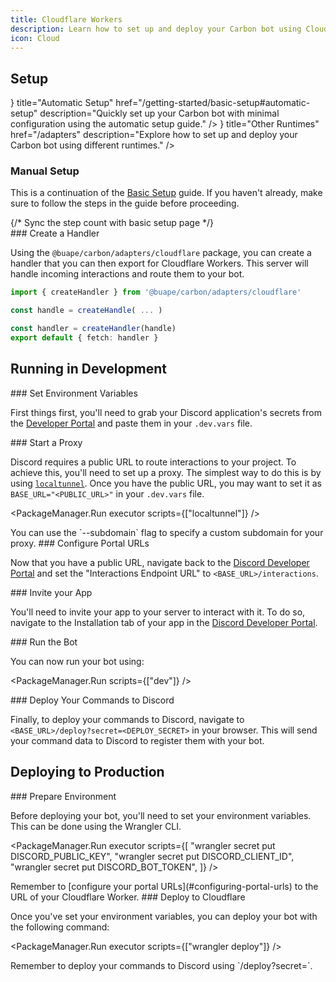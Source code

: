 ```yaml
---
title: Cloudflare Workers
description: Learn how to set up and deploy your Carbon bot using Cloudflare Workers, including development and production environments.
icon: Cloud
---
```



## Setup

<Cards>
    <Card
        icon={<Workflow />}
        title="Automatic Setup"
        href="/getting-started/basic-setup#automatic-setup"
        description="Quickly set up your Carbon bot with minimal configuration using the automatic setup guide."
    />
    <Card
        icon={<Server />}
        title="Other Runtimes"
        href="/adapters"
        description="Explore how to set up and deploy your Carbon bot using different runtimes."
    />
</Cards>

### Manual Setup

This is a continuation of the [Basic Setup](/getting-started/basic-setup) guide. If you haven't already, make sure to follow the steps in the guide before proceeding.

<Steps>
{/* Sync the step count with basic setup page */}
<div class="step" style={{ display: 'hidden' }} />
<div class="step" style={{ display: 'hidden' }} />
<div class="step" style={{ display: 'hidden' }} />
<div class="step" style={{ display: 'hidden' }} />
<div class="step" style={{ display: 'hidden' }} />

<Step>
### Create a Handler

Using the `@buape/carbon/adapters/cloudflare` package, you can create a handler that you can then export for Cloudflare Workers. This server will handle incoming interactions and route them to your bot.

```ts
import { createHandler } from '@buape/carbon/adapters/cloudflare'

const handle = createHandle( ... )

const handler = createHandler(handle)
export default { fetch: handler }
```

</Step>
</Steps>

## Running in Development

<Steps>
<Step>
### Set Environment Variables

First things first, you'll need to grab your Discord application's secrets from the [Developer Portal](https://discord.com/developers/applications) and paste them in your `.dev.vars` file.

</Step>

<Step>
### Start a Proxy

Discord requires a public URL to route interactions to your project. To achieve this, you'll need to set up a proxy. The simplest way to do this is by using [`localtunnel`](https://www.npmjs.com/package/localtunnel). Once you have the public URL,  you may want to set it as `BASE_URL="<PUBLIC_URL>"` in your `.dev.vars` file.

<PackageManager.Run executor scripts={["localtunnel"]} />

<Callout type="info">
You can use the `--subdomain` flag to specify a custom subdomain for your proxy.
</Callout>
</Step>

<Step>
### Configure Portal URLs

Now that you have a public URL, navigate back to the [Discord Developer Portal](https://discord.com/developers/applications) and set the "Interactions Endpoint URL" to `<BASE_URL>/interactions`.

</Step>

<Step>
### Invite your App

You'll need to invite your app to your server to interact with it. To do so, navigate to the Installation tab of your app in the [Discord Developer Portal](https://discord.com/developers/applications).

</Step>

<Step>
### Run the Bot

You can now run your bot using:

<PackageManager.Run scripts={["dev"]} />
</Step>

<Step>
### Deploy Your Commands to Discord

Finally, to deploy your commands to Discord, navigate to `<BASE_URL>/deploy?secret=<DEPLOY_SECRET>` in your browser. This will send your command data to Discord to register them with your bot.
</Step>

</Steps>

## Deploying to Production

<Steps>
<Step>
### Prepare Environment

Before deploying your bot, you'll need to set your environment variables. This can be done using the Wrangler CLI.

<PackageManager.Run
    executor
    scripts={[
        "wrangler secret put DISCORD_PUBLIC_KEY",
        "wrangler secret put DISCORD_CLIENT_ID",
        "wrangler secret put DISCORD_BOT_TOKEN",
    ]}
/>

<Callout type="info">
Remember to [configure your portal URLs](#configuring-portal-urls) to the URL of your Cloudflare Worker.
</Callout>
</Step>

<Step>
### Deploy to Cloudflare

Once you've set your environment variables, you can deploy your bot with the following command:

<PackageManager.Run executor scripts={["wrangler deploy"]} />
</Step>

<Callout type="info">
Remember to deploy your commands to Discord using `<BASE_URL>/deploy?secret=<DEPLOY_SECRET>`.
</Callout>

</Steps>
